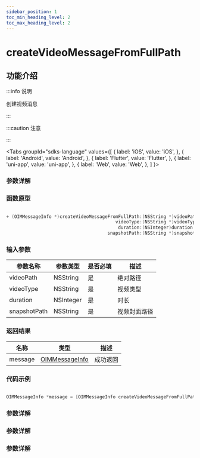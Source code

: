 ```yaml
---
sidebar_position: 1
toc_min_heading_level: 2
toc_max_heading_level: 2
---
```


# createVideoMessageFromFullPath

## 功能介绍

:::info 说明

创建视频消息

:::

:::caution 注意

:::

<Tabs
groupId="sdks-language"
values={[
{ label: 'iOS', value: 'iOS', },
{ label: 'Android', value: 'Android', },
{ label: 'Flutter', value: 'Flutter', },
{ label: 'uni-app', value: 'uni-app', },
{ label: 'Web', value: 'Web', },
]
}>

<TabItem value="Flutter">

### 参数详解

</TabItem>

<TabItem value="iOS">

### 函数原型

```swift showLineNumbers

+ (OIMMessageInfo *)createVideoMessageFromFullPath:(NSString *)videoPath
                                         videoType:(NSString *)videoType
                                          duration:(NSInteger)duration
                                      snapshotPath:(NSString *)snapshotPath;

```

### 输入参数

| 参数名称     | 参数类型  | 是否必填 | 描述         |
| ------------ | --------- | -------- | ------------ |
| videoPath    | NSString  | 是       | 绝对路径     |
| videoType    | NSString  | 是       | 视频类型     |
| duration     | NSInteger | 是       | 时长         |
| snapshotPath | NSString  | 是       | 视频封面路径 |

### 返回结果

| 名称    | 类型                                                      | 描述     |
| ------- | --------------------------------------------------------- | -------- |
| message | [OIMMessageInfo](docs/sdks/Class/Message/MessageInfo.mdx) | 成功返回 |

### 代码示例

```swift showLineNumbers

OIMMessageInfo *message = [OIMMessageInfo createVideoMessageFromFullPath:@"" videoType:@"" duration:1 snapshotPath:@""];

```

</TabItem>

<TabItem value="Android">

### 参数详解

</TabItem>

<TabItem value="Web">

### 参数详解

</TabItem>

<TabItem value="uni-app">

### 参数详解

</TabItem>

</Tabs>
